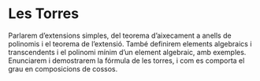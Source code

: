 # Les Torres

Parlarem d'extensions simples, del teorema d'aixecament a anells de polinomis i el teorema de l'extensió.
També definirem elements algebraics i transcendents i el polinomi mínim d'un element algebraic, amb exemples.
Enunciarem i demostrarem la fórmula de les torres, i com es comporta el grau en composicions de cossos.

## 